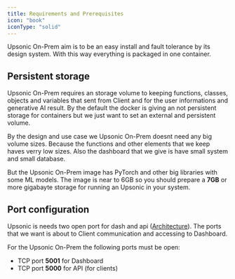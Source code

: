 ```yaml
---
title: Requirements and Prerequisites
icon: "book"
iconType: "solid"
---
```


Upsonic On-Prem aim is to be an easy install and fault tolerance by its design system. With this way everything is packaged in one container.


## Persistent storage
Upsonic On-Prem requires an storage volume to keeping functions, classes, objects and variables that sent from Client and for the user informations and generative AI result. By the default the docker is giving an not persistent storage for containers but we just want to set an external and persistent volume.

By the design and use case we Upsonic On-Prem doesnt need any big volume sizes. Because the functions and other elements that we keep haves verry low sizes. Also the dashboard that we give is have small system and small database.

But the Upsonic On-Prem image has PyTorch and other big libraries with some ML models. The image is near to 6GB so you should prepare a **7GB** or more gigabayte storage for running an Upsonic in your system.


## Port configuration
Upsonic is needs two open port for dash and api ([Architecture](https://docs.upsonic.co/on-prem/getting_started/architecture)). The ports that we want is about to Client communication and accessing to Dashboard.

For the Upsonic On-Prem the following ports must be open:

- TCP port **5001** for Dashboard
- TCP port **5000** for API (for clients)
